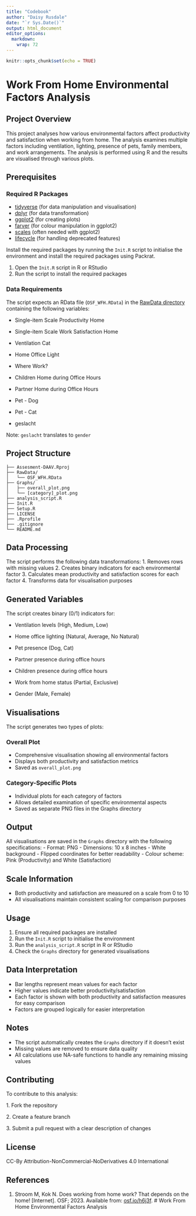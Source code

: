 ```yaml
---
title: "Codebook"
author: "Daisy Rusdale"
date: "`r Sys.Date()`"
output: html_document
editor_options: 
  markdown: 
    wrap: 72
---
```


```r
knitr::opts_chunk$set(echo = TRUE)
```

# Work From Home Environmental Factors Analysis

## Project Overview

This project analyses how various environmental factors affect
productivity and satisfaction when working from home. The analysis
examines multiple factors including ventilation, lighting, presence of
pets, family members, and work arrangements. The analysis is performed
using R and the results are visualised through various plots.

## Prerequisites

### Required R Packages

-   [tidyverse](https://cran.r-project.org/package=tidyverse) (for data
    manipulation and visualisation)
-   [dplyr](https://cran.r-project.org/package=dplyr) (for data
    transformation)
-   [ggplot2](https://cran.r-project.org/package=ggplot2) (for creating
    plots)
-   [farver](https://cran.r-project.org/package=farver) (for colour
    manipulation in ggplot2)
-   [scales](https://cran.r-project.org/package=scales) (often needed
    with ggplot2)
-   [lifecycle](https://cran.r-project.org/package=lifecycle) (for
    handling deprecated features)

Install the required packages by running the `Init.R` script to
initialise the environment and install the required packages using
Packrat.

1.  Open the `Init.R` script in R or RStudio
2.  Run the script to install the required packages

### Data Requirements

The script expects an RData file (`OSF_WFH.RData`) in the [RawData
directory](https://github.com/drusdale/Assesment-DAAV/tree/main/RawData)
containing the following variables:

-   Single-item Scale Productivity Home

-   Single-item Scale Work Satisfaction Home

-   Ventilation Cat

-   Home Office Light

-   Where Work?

-   Children Home during Office Hours

-   Partner Home during Office Hours

-   Pet - Dog

-   Pet - Cat

-   geslacht

Note: `geslacht` translates to `gender`

## Project Structure

```         
├── Assesment-DAAV.Rproj
├── RawData/
│   └── OSF_WFH.RData
├── Graphs/
│   ├── overall_plot.png
│   └── [category]_plot.png
├── analysis_script.R
├── Init.R
├── Setup.R
├── LICENSE
├── .Rprofile
├── .gitignore
└── README.md
```

## Data Processing

The script performs the following data transformations: 1. Removes rows
with missing values 2. Creates binary indicators for each environmental
factor 3. Calculates mean productivity and satisfaction scores for each
factor 4. Transforms data for visualisation purposes

## Generated Variables

The script creates binary (0/1) indicators for:

-   Ventilation levels (High, Medium, Low)

-   Home office lighting (Natural, Average, No Natural)

-   Pet presence (Dog, Cat)

-   Partner presence during office hours

-   Children presence during office hours

-   Work from home status (Partial, Exclusive)

-   Gender (Male, Female)

## Visualisations

The script generates two types of plots:

### Overall Plot

-   Comprehensive visualisation showing all environmental factors
-   Displays both productivity and satisfaction metrics
-   Saved as `overall_plot.png`

### Category-Specific Plots

-   Individual plots for each category of factors
-   Allows detailed examination of specific environmental aspects
-   Saved as separate PNG files in the Graphs directory

## Output

All visualisations are saved in the `Graphs` directory with the
following specifications: - Format: PNG - Dimensions: 10 x 8 inches -
White background - Flipped coordinates for better readability - Colour
scheme: Pink (Productivity) and White (Satisfaction)

## Scale Information

-   Both productivity and satisfaction are measured on a scale from 0 to
    10
-   All visualisations maintain consistent scaling for comparison
    purposes

## Usage

1.  Ensure all required packages are installed
2.  Run the `Init.R` script to initialise the environment
3.  Run the `analysis_script.R` script in R or RStudio
4.  Check the `Graphs` directory for generated visualisations

## Data Interpretation

-   Bar lengths represent mean values for each factor
-   Higher values indicate better productivity/satisfaction
-   Each factor is shown with both productivity and satisfaction
    measures for easy comparison
-   Factors are grouped logically for easier interpretation

## Notes

-   The script automatically creates the `Graphs` directory if it
    doesn't exist
-   Missing values are removed to ensure data quality
-   All calculations use NA-safe functions to handle any remaining
    missing values

## Contributing

To contribute to this analysis:

1\. Fork the repository

2\. Create a feature branch

3\. Submit a pull request with a clear description of changes

## License

CC-By Attribution-NonCommercial-NoDerivatives 4.0 International

## References

1.  Stroom M, Kok N. Does working from home work? That depends on the
    home! [Internet]. OSF; 2023. Available from:
    [osf.io/h6j3f](https://osf.io/h6j3f). \# Work From Home
    Environmental Factors Analysis
